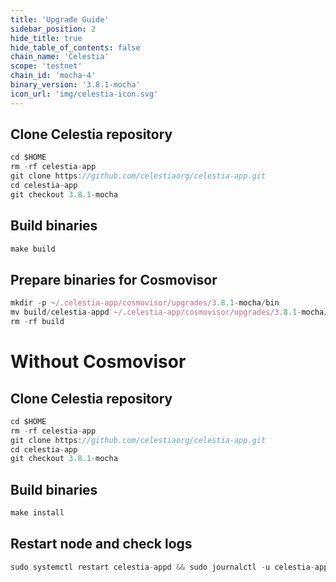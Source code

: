 ```yaml
---
title: 'Upgrade Guide'
sidebar_position: 2
hide_title: true
hide_table_of_contents: false
chain_name: 'Celestia'
scope: 'testnet'
chain_id: 'mocha-4'
binary_version: '3.8.1-mocha'
icon_url: 'img/celestia-icon.svg'
---
```



<PageTitle
  iconUrl="img/celestia-icon.svg"
  title="Celestia Upgrade Guide"
  chainId="mocha-4"
  version="3.8.1-mocha"
/>

## Clone Celestia repository

```js
cd $HOME
rm -rf celestia-app
git clone https://github.com/celestiaorg/celestia-app.git
cd celestia-app
git checkout 3.8.1-mocha
```

## Build binaries

```js
make build
```

## Prepare binaries for Cosmovisor

```js
mkdir -p ~/.celestia-app/cosmovisor/upgrades/3.8.1-mocha/bin
mv build/celestia-appd ~/.celestia-app/cosmovisor/upgrades/3.8.1-mocha/bin/
rm -rf build
```

# Without Cosmovisor

## Clone Celestia repository

```js
cd $HOME
rm -rf celestia-app
git clone https://github.com/celestiaorg/celestia-app.git
cd celestia-app
git checkout 3.8.1-mocha
```

## Build binaries

```js
make install
```

## Restart node and check logs

```js
sudo systemctl restart celestia-appd && sudo journalctl -u celestia-appd -f --no-hostname -o cat
```
